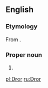 ==English==

===Etymology===
From {{etyl|he|en}} {{term|דְּרוֹר||Dror, freedom, sparrow|lang=he|tr=d'rór}}.

===Proper noun===
{{en-proper noun}}

# {{given name|male|from=Hebrew}}

[[pl:Dror]]
[[ru:Dror]]